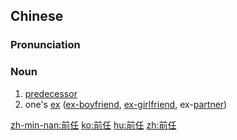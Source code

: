 ==Chinese==
{{zh-forms}}

===Pronunciation===
{{zh-pron
|m=qiánrèn
|c=cin4 jam6
|mn=chêng-jīm/chêng-līm
|cat=n
}}

===Noun===
{{zh-noun}}

# [[predecessor]]
# one's [[ex]] ([[ex-boyfriend]], [[ex-girlfriend]], ex-[[partner]])

[[zh-min-nan:前任]]
[[ko:前任]]
[[hu:前任]]
[[zh:前任]]